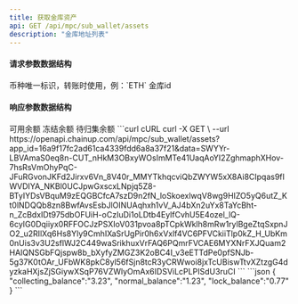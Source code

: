 ---
title: 获取金库资产
api: GET /api/mpc/sub_wallet/assets
description: "金库地址列表"
---

#### 请求参数数据结构
<ParamField query="symbol" type="string" required>
    币种唯一标识，转账时使用，例：`ETH`
</ParamField>
<ParamField query="sub_wallet_id" type="integer" required>
    金库id
</ParamField>



#### 响应参数数据结构
<Expandable title="object">
    <ResponseField name="normal_balance" type="string">可用余额</ResponseField>
    <ResponseField name="lock_balance" type="string">冻结余额</ResponseField>
    <ResponseField name="collecting_balance" type="string">待归集余额</ResponseField>
</Expandable>



<RequestExample>
  ```curl cURL
  curl -X GET \
  --url https://openapi.chainup.com/api/mpc/sub_wallet/assets?app_id=16a9f17fc2ad61ca4339fdd6a8a37f21&data=SWYYr-LBVAmaS0eq8n-CUT_nHkM3OBxyWOsImMTe41UaqAoYI2ZghmaphXHov-7hsRsVmOhyPqC-JFuRGvonJKFd2Jirxv6Vn_8V40r_MMYTkhqcviQbZWYW5xX8Ai8CIpqas9fIWVDIYA_NKBl0UCJpwGxscxLNpjq5Z8-BTyIYDsVBquM9zEQGBCfcA7szD9n2fN_loSkoexlwqV8wg9HIZO5yQ6utZ_Kt0lNDQQb8zn8BwfAvsEsbJlOINUAqhxh1vV_AJ4bXn2uYx8TaYcBht-n_ZcBdxIDt975dbOFUiH-oCzIuDi1oLDtb4EylfCvhU5E4ozel_lQ-6cyIG0Dqiiyx0RFFOCJzPSXIoV031pvoa8pTCpkWklh8mRw1rylBgeZtqSxpnJO2_u2RIlXq6Hs8Yly9CmhIXaSrUgPir0h6xVxlf4VC6PFVCkiiTlp0kZ_H_UbKm0nUis3v3U2sflWJ2C449waSrikhuxVrFAQ6PQmrFVCAE6MYXNrFXJQuam2HAIQNSGbFQjspw8b_bXyfyZMGZ3K2oBC4I_v3eETTdPe0pfSNJb-5g37K0tOAr_UFbWK8pkC8yl56fSjn8tcR3yCRWwoi8jxTcUBiswTtvXZtzgG4dyzkaHXjsZjSGiywXSqP76VZWlyOmAx6IDSViLcPLPISdU3ruCI
  ```
</RequestExample>



<ResponseExample>
```json
{
    "collecting_balance":"3.23",
    "normal_balance":"1.23",
    "lock_balance":"0.77"
}
```
</ResponseExample>